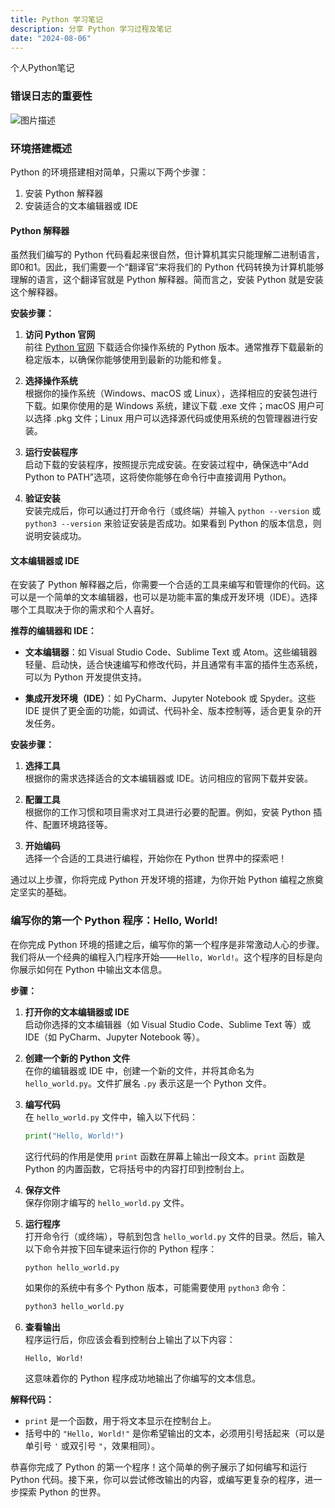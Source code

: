 ```yaml
---
title: Python 学习笔记
description: 分享 Python 学习过程及笔记
date: "2024-08-06"
---
```

个人Python笔记
### 错误日志的重要性
![图片描述](https://image.wbr941.us.kg/file/fd7d22d82edc53daeeb75.jpg)

### 环境搭建概述

Python 的环境搭建相对简单，只需以下两个步骤：
1. 安装 Python 解释器
2. 安装适合的文本编辑器或 IDE

#### Python 解释器

虽然我们编写的 Python 代码看起来很自然，但计算机其实只能理解二进制语言，即0和1。因此，我们需要一个“翻译官”来将我们的 Python 代码转换为计算机能够理解的语言，这个翻译官就是 Python 解释器。简而言之，安装 Python 就是安装这个解释器。

**安装步骤：**

1. **访问 Python 官网**  
   前往 [Python 官网](https://python.org) 下载适合你操作系统的 Python 版本。通常推荐下载最新的稳定版本，以确保你能够使用到最新的功能和修复。

2. **选择操作系统**  
   根据你的操作系统（Windows、macOS 或 Linux），选择相应的安装包进行下载。如果你使用的是 Windows 系统，建议下载 .exe 文件；macOS 用户可以选择 .pkg 文件；Linux 用户可以选择源代码或使用系统的包管理器进行安装。

3. **运行安装程序**  
   启动下载的安装程序，按照提示完成安装。在安装过程中，确保选中“Add Python to PATH”选项，这将使你能够在命令行中直接调用 Python。

4. **验证安装**  
   安装完成后，你可以通过打开命令行（或终端）并输入 `python --version` 或 `python3 --version` 来验证安装是否成功。如果看到 Python 的版本信息，则说明安装成功。

#### 文本编辑器或 IDE

在安装了 Python 解释器之后，你需要一个合适的工具来编写和管理你的代码。这可以是一个简单的文本编辑器，也可以是功能丰富的集成开发环境（IDE）。选择哪个工具取决于你的需求和个人喜好。

**推荐的编辑器和 IDE：**

- **文本编辑器**：如 Visual Studio Code、Sublime Text 或 Atom。这些编辑器轻量、启动快，适合快速编写和修改代码，并且通常有丰富的插件生态系统，可以为 Python 开发提供支持。

- **集成开发环境（IDE）**：如 PyCharm、Jupyter Notebook 或 Spyder。这些 IDE 提供了更全面的功能，如调试、代码补全、版本控制等，适合更复杂的开发任务。

**安装步骤：**

1. **选择工具**  
   根据你的需求选择适合的文本编辑器或 IDE。访问相应的官网下载并安装。

2. **配置工具**  
   根据你的工作习惯和项目需求对工具进行必要的配置。例如，安装 Python 插件、配置环境路径等。

3. **开始编码**  
   选择一个合适的工具进行编程，开始你在 Python 世界中的探索吧！

通过以上步骤，你将完成 Python 开发环境的搭建，为你开始 Python 编程之旅奠定坚实的基础。

### 编写你的第一个 Python 程序：Hello, World!

在你完成 Python 环境的搭建之后，编写你的第一个程序是非常激动人心的步骤。我们将从一个经典的编程入门程序开始——`Hello, World!`。这个程序的目标是向你展示如何在 Python 中输出文本信息。

**步骤：**

1. **打开你的文本编辑器或 IDE**  
   启动你选择的文本编辑器（如 Visual Studio Code、Sublime Text 等）或 IDE（如 PyCharm、Jupyter Notebook 等）。

2. **创建一个新的 Python 文件**  
   在你的编辑器或 IDE 中，创建一个新的文件，并将其命名为 `hello_world.py`。文件扩展名 `.py` 表示这是一个 Python 文件。

3. **编写代码**  
   在 `hello_world.py` 文件中，输入以下代码：

   ```python
   print("Hello, World!")
   ```

   这行代码的作用是使用 `print` 函数在屏幕上输出一段文本。`print` 函数是 Python 的内置函数，它将括号中的内容打印到控制台上。

4. **保存文件**  
   保存你刚才编写的 `hello_world.py` 文件。

5. **运行程序**  
   打开命令行（或终端），导航到包含 `hello_world.py` 文件的目录。然后，输入以下命令并按下回车键来运行你的 Python 程序：

   ```bash
   python hello_world.py
   ```

   如果你的系统中有多个 Python 版本，可能需要使用 `python3` 命令：

   ```bash
   python3 hello_world.py
   ```

6. **查看输出**  
   程序运行后，你应该会看到控制台上输出了以下内容：

   ```
   Hello, World!
   ```

   这意味着你的 Python 程序成功地输出了你编写的文本信息。

**解释代码：**

- `print` 是一个函数，用于将文本显示在控制台上。
- 括号中的 `"Hello, World!"` 是你希望输出的文本，必须用引号括起来（可以是单引号 `'` 或双引号 `"`，效果相同）。

恭喜你完成了 Python 的第一个程序！这个简单的例子展示了如何编写和运行 Python 代码。接下来，你可以尝试修改输出的内容，或编写更复杂的程序，进一步探索 Python 的世界。
